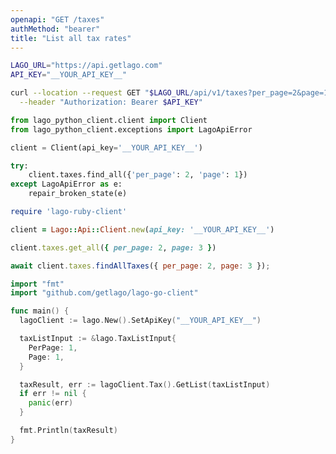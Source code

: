 ```yaml
---
openapi: "GET /taxes"
authMethod: "bearer"
title: "List all tax rates"
---
```


<RequestExample>

```bash cURL
LAGO_URL="https://api.getlago.com"
API_KEY="__YOUR_API_KEY__"

curl --location --request GET "$LAGO_URL/api/v1/taxes?per_page=2&page=1" \
  --header "Authorization: Bearer $API_KEY"
```

```python Python
from lago_python_client.client import Client
from lago_python_client.exceptions import LagoApiError

client = Client(api_key='__YOUR_API_KEY__')

try:
    client.taxes.find_all({'per_page': 2, 'page': 1})
except LagoApiError as e:
    repair_broken_state(e)
```

```ruby Ruby
require 'lago-ruby-client'

client = Lago::Api::Client.new(api_key: '__YOUR_API_KEY__')

client.taxes.get_all({ per_page: 2, page: 3 })
```

```js Javascript
await client.taxes.findAllTaxes({ per_page: 2, page: 3 });
```

```go Go
import "fmt"
import "github.com/getlago/lago-go-client"

func main() {
  lagoClient := lago.New().SetApiKey("__YOUR_API_KEY__")

  taxListInput := &lago.TaxListInput{
    PerPage: 1,
    Page: 1,
  }

  taxResult, err := lagoClient.Tax().GetList(taxListInput)
  if err != nil {
    panic(err)
  }

  fmt.Println(taxResult)
}
```

</RequestExample>
